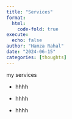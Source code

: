 ```yaml
---
title: "Services"
format:
  html:
    code-fold: true
execute:
  echo: false
author: "Hamza Rahal"
date: "2024-06-15"
categories: [thoughts]
---
```


my services

-   hhhh

-   hhhh

-   hhhh
